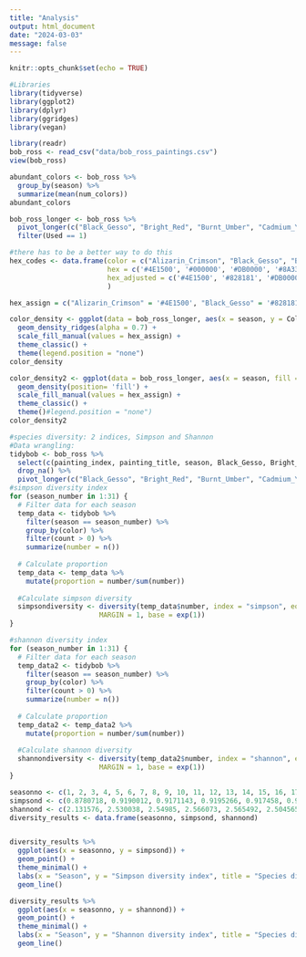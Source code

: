 ```yaml
---
title: "Analysis"
output: html_document
date: "2024-03-03"
message: false
---
```


```r
knitr::opts_chunk$set(echo = TRUE) 
```

```r
#Libraries
library(tidyverse)
library(ggplot2)
library(dplyr)
library(ggridges)
library(vegan)
```



```r
library(readr)
bob_ross <- read_csv("data/bob_ross_paintings.csv")
view(bob_ross)
```

```r
abundant_colors <- bob_ross %>%
  group_by(season) %>%
  summarize(mean(num_colors))
abundant_colors
```

```r
bob_ross_longer <- bob_ross %>%
  pivot_longer(c("Black_Gesso", "Bright_Red", "Burnt_Umber", "Cadmium_Yellow", "Dark_Sienna", "Indian_Red", "Indian_Yellow", "Liquid_Black", "Liquid_Clear", "Midnight_Black", "Phthalo_Blue", "Phthalo_Green", "Prussian_Blue", "Sap_Green", "Titanium_White", "Van_Dyke_Brown", "Yellow_Ochre", "Alizarin_Crimson"), names_to = "Color", values_to = "Used") %>%
  filter(Used == 1) 

#there has to be a better way to do this 
hex_codes <- data.frame(color = c("Alizarin_Crimson", "Black_Gesso", "Bright_Red", "Burnt_Umber", "Cadmium_Yellow", "Dark_Sienna", "Indian_Yellow", "Liquid_Black", "Liquid_Clear", "Midnight_Black", "Phthalo_Blue", "Phthalo_Green", "Prussian_Blue", "Sap_Green", "Titanium_White", "Van_Dyke_Brown", "Yellow_Ochre"), 
                        hex = c('#4E1500', '#000000', '#DB0000', '#8A3324', '#FFEC00', '#5F2E1F', '#FFB800', '#000000', '#FFFFFF', '#000000', '#0C0040', '#102E3C', '#021E44', '#0A3410', '#FFFFFF', '#221B15', '#C79B00'), 
                        hex_adjusted = c('#4E1500', '#828181', '#DB0000', '#8A3324', '#FFEC00', '#5F2E1F', '#FFB800', '#C9C8C8', '#D8F8FD', '#000000', '#3115AD', '#2281AD', '#064AA6', '#187525', '#FFFFFF', '#624428', '#C79B00')
                        )

hex_assign = c("Alizarin_Crimson" = '#4E1500', "Black_Gesso" = '#828181', "Bright_Red" = '#DB0000', "Burnt_Umber" = '#8A3324', "Cadmium_Yellow" = '#FFEC00', "Dark_Sienna" = '#5F2E1F', "Indian_Yellow" = '#FFB800', "Liquid_Black" = '#C9C8C8', "Liquid_Clear" = '#D8F8FD', "Midnight_Black" = '#000000', "Phthalo_Blue" = '#3115AD', "Phthalo_Green" = '#2281AD', "Prussian_Blue" = '#064AA6', "Sap_Green" = '#187525', "Titanium_White" = '#FFFFFF', "Van_Dyke_Brown" = '#624428', "Yellow_Ochre" = '#C79B00')

color_density <- ggplot(data = bob_ross_longer, aes(x = season, y = Color, fill = Color)) +
  geom_density_ridges(alpha = 0.7) +
  scale_fill_manual(values = hex_assign) +
  theme_classic() +
  theme(legend.position = "none")
color_density

color_density2 <- ggplot(data = bob_ross_longer, aes(x = season, fill = Color)) +
  geom_density(position= 'fill') +
  scale_fill_manual(values = hex_assign) +
  theme_classic() +
  theme()#legend.position = "none")
color_density2
```

```r
#species diversity: 2 indices, Simpson and Shannon
#Data wrangling:
tidybob <- bob_ross %>%
  select(c(painting_index, painting_title, season, Black_Gesso, Bright_Red, Burnt_Umber, Cadmium_Yellow, Dark_Sienna, Indian_Red, Indian_Yellow, Liquid_Black, Liquid_Clear, Midnight_Black, Phthalo_Blue, Phthalo_Green, Prussian_Blue, Sap_Green, Titanium_White, Van_Dyke_Brown, Yellow_Ochre, Alizarin_Crimson)) %>%
  drop_na() %>%
  pivot_longer(c("Black_Gesso", "Bright_Red", "Burnt_Umber", "Cadmium_Yellow", "Dark_Sienna", "Indian_Red", "Indian_Yellow", "Liquid_Black", "Liquid_Clear", "Midnight_Black", "Phthalo_Blue", "Phthalo_Green", "Prussian_Blue", "Sap_Green", "Titanium_White", "Van_Dyke_Brown", "Yellow_Ochre", "Alizarin_Crimson"), names_to = "color", values_to = "count")
#simpson diversity index
for (season_number in 1:31) {
  # Filter data for each season
  temp_data <- tidybob %>%
    filter(season == season_number) %>%
    group_by(color) %>%
    filter(count > 0) %>%
    summarize(number = n())
  
  # Calculate proportion
  temp_data <- temp_data %>%
    mutate(proportion = number/sum(number))
  
  #Calculate simpson diversity
  simpsondiversity <- diversity(temp_data$number, index = "simpson", equalize.groups = FALSE,
                      MARGIN = 1, base = exp(1))
}

#shannon diversity index
for (season_number in 1:31) {
  # Filter data for each season
  temp_data2 <- tidybob %>%
    filter(season == season_number) %>%
    group_by(color) %>%
    filter(count > 0) %>%
    summarize(number = n())
  
  # Calculate proportion
  temp_data2 <- temp_data2 %>%
    mutate(proportion = number/sum(number))
  
  #Calculate shannon diversity
  shannondiversity <- diversity(temp_data2$number, index = "shannon", equalize.groups = FALSE,
                      MARGIN = 1, base = exp(1))
}

seasonno <- c(1, 2, 3, 4, 5, 6, 7, 8, 9, 10, 11, 12, 13, 14, 15, 16, 17, 18, 19, 20, 21, 22, 23, 24, 25, 26, 27, 28, 29, 30, 31)
simpsond <- c(0.8780718, 0.9190012, 0.9171143, 0.9195266, 0.917458, 0.9154412, 0.9187046, 0.9170342, 0.9180612, 0.9208364, 0.918457, 0.9237076, 0.9206671, 0.9240631, 0.9222083, 0.9203609, 0.9223511, 0.9223934, 0.9235672, 0.9208107, 0.927097, 0.9236437, 0.9233942, 0.9257509, 0.9232818, 0.9262543, 0.9280345, 0.9204545, 0.9241835, 0.9253637, 0.9246181)
shannond <- c(2.131576, 2.530038, 2.54985, 2.566073, 2.565492, 2.504565, 2.549228, 2.535804, 2.562325, 2.578084, 2.550194, 2.627699, 2.572248, 2.612864, 2.595449, 2.566761, 2.602236, 2.612732, 2.620094, 2.584851, 2.653685, 2.622077, 2.61255, 2.647941, 2.611549, 2.642795, 2.689755, 2.591084, 2.623845, 2.633915, 2.647335)
diversity_results <- data.frame(seasonno, simpsond, shannond)


diversity_results %>%
  ggplot(aes(x = seasonno, y = simpsond)) +
  geom_point() +
  theme_minimal() +
  labs(x = "Season", y = "Simpson diversity index", title = "Species diversity of colors in Bob Ross paintings over time") +
  geom_line()

diversity_results %>%
  ggplot(aes(x = seasonno, y = shannond)) +
  geom_point() +
  theme_minimal() +
  labs(x = "Season", y = "Shannon diversity index", title = "Species diversity of colors in Bob Ross paintings over time") +
  geom_line()


```





